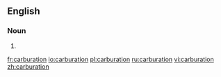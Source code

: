 ==English==

===Noun===
{{en-noun}}

# {{alternative spelling of|[[carburetion]]}}

[[fr:carburation]]
[[io:carburation]]
[[pl:carburation]]
[[ru:carburation]]
[[vi:carburation]]
[[zh:carburation]]